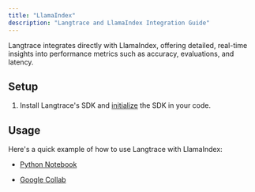 ```yaml
---
title: "LlamaIndex"
description: "Langtrace and LlamaIndex Integration Guide"
---
```


Langtrace integrates directly with LlamaIndex, offering detailed, real-time insights into performance metrics such as accuracy, evaluations, and latency.

## Setup

1. Install Langtrace's SDK and [initialize](/quickstart) the SDK in your code.

## Usage

Here's a quick example of how to use Langtrace with LlamaIndex:

- [Python Notebook](https://github.com/Scale3-Labs/langtrace-docs/blob/main/langtrace-examples/llamaindex_essay/starter.py.ipynb)

- [Google Collab](https://colab.research.google.com/drive/17idHNPB7BLSUZXcDAU6I5fqEHcPl0k-v?usp=sharing)

